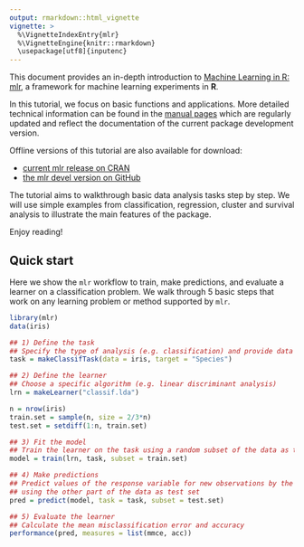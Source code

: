 ```yaml
---
output: rmarkdown::html_vignette
vignette: >
  %\VignetteIndexEntry{mlr}
  %\VignetteEngine{knitr::rmarkdown}
  \usepackage[utf8]{inputenc}
---
```


This document provides an in-depth introduction to [Machine Learning in R: mlr](https://github.com/mlr-org/mlr), a framework for machine learning experiments in **R**.

In this tutorial, we focus on basic functions and applications.
More detailed technical information can be found in the [manual pages](https://mlr-org.github.io/mlr/index.html){target="_blank"} which are regularly updated and reflect the documentation of the current package development version.

Offline versions of this tutorial are also available for download:

* [current mlr release on CRAN](https://mlr-org.github.io/mlr-tutorial/release/mlr_tutorial.zip)
* [the mlr devel version on GitHub](https://github.com/mlr-org/mlr/tree/master/vignettes/tutorial/pdf/mlr-tutorial.pdf)

The tutorial aims to walkthrough basic data analysis tasks step by step. 
We will use simple examples from classification, regression, cluster and survival analysis to illustrate the main features of the package.

Enjoy reading!

## Quick start

Here we show the `mlr` workflow to train, make predictions, and evaluate a learner on a classification problem. 
We walk through 5 basic steps that work on any learning problem or method supported by `mlr`.

```r
library(mlr)
data(iris)

## 1) Define the task
## Specify the type of analysis (e.g. classification) and provide data and response variable
task = makeClassifTask(data = iris, target = "Species")

## 2) Define the learner
## Choose a specific algorithm (e.g. linear discriminant analysis)
lrn = makeLearner("classif.lda")

n = nrow(iris)
train.set = sample(n, size = 2/3*n)
test.set = setdiff(1:n, train.set)

## 3) Fit the model
## Train the learner on the task using a random subset of the data as training set
model = train(lrn, task, subset = train.set)

## 4) Make predictions
## Predict values of the response variable for new observations by the trained model
## using the other part of the data as test set
pred = predict(model, task = task, subset = test.set)

## 5) Evaluate the learner
## Calculate the mean misclassification error and accuracy
performance(pred, measures = list(mmce, acc))
```
